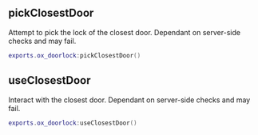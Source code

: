 ## pickClosestDoor

Attempt to pick the lock of the closest door. Dependant on server-side checks and may fail.

```lua
exports.ox_doorlock:pickClosestDoor()
```

## useClosestDoor

Interact with the closest door. Dependant on server-side checks and may fail.

```lua
exports.ox_doorlock:useClosestDoor()
```

